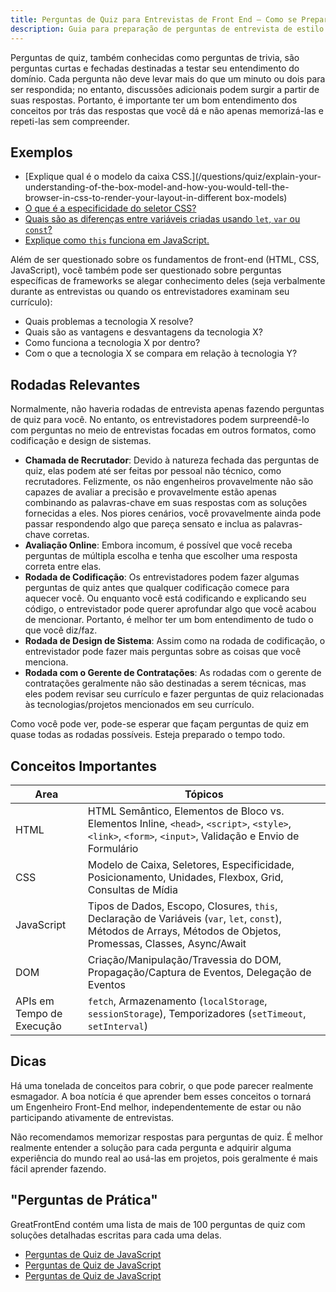 ```yaml
---
title: Perguntas de Quiz para Entrevistas de Front End — Como se Preparar
description: Guia para preparação de perguntas de entrevista de estilo de quiz para Front End — O que esperar, conceitos para aprender e mais de 100 perguntas de prática importantes.
---
```


Perguntas de quiz, também conhecidas como perguntas de trivia, são perguntas curtas e fechadas destinadas a testar seu entendimento do domínio. Cada pergunta não deve levar mais do que um minuto ou dois para ser respondida; no entanto, discussões adicionais podem surgir a partir de suas respostas. Portanto, é importante ter um bom entendimento dos conceitos por trás das respostas que você dá e não apenas memorizá-las e repeti-las sem compreender.

## Exemplos

- [Explique qual é o modelo da caixa CSS.]\(/questions/quiz/explain-your-understanding-of-the-box-model-and-how-you-would-tell-the-browser-in-css-to-render-your-layout-in-different box-models)
- [O que é a especificidade do seletor CSS?](/questions/quiz/what-is-css-selector-specificity-and-how-does-it-work)
- [Quais são as diferenças entre variáveis criadas usando `let`, `var` ou `const`?](/questions/quiz/what-are-the-differences-between-variables-created-using-let-var-or-const)
- [Explique como `this` funciona em JavaScript.](/questions/quiz/explain-how-this-works-in-javascript)

Além de ser questionado sobre os fundamentos de front-end (HTML, CSS, JavaScript), você também pode ser questionado sobre perguntas específicas de frameworks se alegar conhecimento deles (seja verbalmente durante as entrevistas ou quando os entrevistadores examinam seu currículo):

- Quais problemas a tecnologia X resolve?
- Quais são as vantagens e desvantagens da tecnologia X?
- Como funciona a tecnologia X por dentro?
- Com o que a tecnologia X se compara em relação à tecnologia Y?

## Rodadas Relevantes

Normalmente, não haveria rodadas de entrevista apenas fazendo perguntas de quiz para você. No entanto, os entrevistadores podem surpreendê-lo com perguntas no meio de entrevistas focadas em outros formatos, como codificação e design de sistemas.

- **Chamada de Recrutador**: Devido à natureza fechada das perguntas de quiz, elas podem até ser feitas por pessoal não técnico, como recrutadores. Felizmente, os não engenheiros provavelmente não são capazes de avaliar a precisão e provavelmente estão apenas combinando as palavras-chave em suas respostas com as soluções fornecidas a eles. Nos piores cenários, você provavelmente ainda pode passar respondendo algo que pareça sensato e inclua as palavras-chave corretas.
- **Avaliação Online**: Embora incomum, é possível que você receba perguntas de múltipla escolha e tenha que escolher uma resposta correta entre elas.
- **Rodada de Codificação**: Os entrevistadores podem fazer algumas perguntas de quiz antes que qualquer codificação comece para aquecer você. Ou enquanto você está codificando e explicando seu código, o entrevistador pode querer aprofundar algo que você acabou de mencionar. Portanto, é melhor ter um bom entendimento de tudo o que você diz/faz.
- **Rodada de Design de Sistema**: Assim como na rodada de codificação, o entrevistador pode fazer mais perguntas sobre as coisas que você menciona.
- **Rodada com o Gerente de Contratações**: As rodadas com o gerente de contratações geralmente não são destinadas a serem técnicas, mas eles podem revisar seu currículo e fazer perguntas de quiz relacionadas às tecnologias/projetos mencionados em seu currículo.

Como você pode ver, pode-se esperar que façam perguntas de quiz em quase todas as rodadas possíveis. Esteja preparado o tempo todo.

## Conceitos Importantes

| Area | Tópicos |
| --- | --- |
| HTML | HTML Semântico, Elementos de Bloco vs. Elementos Inline, `<head>`, `<script>`, `<style>`, `<link>`, `<form>`, `<input>`, Validação e Envio de Formulário |
| CSS | Modelo de Caixa, Seletores, Especificidade, Posicionamento, Unidades, Flexbox, Grid, Consultas de Mídia |
| JavaScript | Tipos de Dados, Escopo, Closures, `this`, Declaração de Variáveis (`var`, `let`, `const`), Métodos de Arrays, Métodos de Objetos, Promessas, Classes, Async/Await |
| DOM | Criação/Manipulação/Travessia do DOM, Propagação/Captura de Eventos, Delegação de Eventos |
| APIs em Tempo de Execução | `fetch`, Armazenamento (`localStorage`, `sessionStorage`), Temporizadores (`setTimeout`, `setInterval`) |

## Dicas

Há uma tonelada de conceitos para cobrir, o que pode parecer realmente esmagador. A boa notícia é que aprender bem esses conceitos o tornará um Engenheiro Front-End melhor, independentemente de estar ou não participando ativamente de entrevistas.

Não recomendamos memorizar respostas para perguntas de quiz. É melhor realmente entender a solução para cada pergunta e adquirir alguma experiência do mundo real ao usá-las em projetos, pois geralmente é mais fácil aprender fazendo.

## "Perguntas de Prática"

GreatFrontEnd contém uma lista de mais de 100 perguntas de quiz com soluções detalhadas escritas para cada uma delas.

- [Perguntas de Quiz de JavaScript](/questions/js/quiz)
- [Perguntas de Quiz de JavaScript](/questions/js/quiz)
- [Perguntas de Quiz de JavaScript](/questions/js/quiz)

